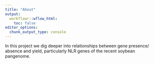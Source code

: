 ```yaml
---
title: "About"
output:
  workflowr::wflow_html:
    toc: false
editor_options:
  chunk_output_type: console
---
```


In this project we dig deeper into relationships between gene presence/ absence and yield, particularly NLR genes of the recent soybean pangenome.
